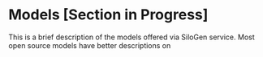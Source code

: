 # Models [Section in Progress]

This is a brief description of the models offered via SiloGen service. Most open source models have better descriptions on
